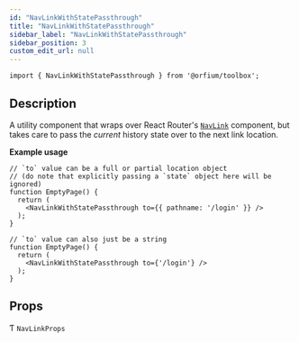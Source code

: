 ```yaml
---
id: "NavLinkWithStatePassthrough"
title: "NavLinkWithStatePassthrough"
sidebar_label: "NavLinkWithStatePassthrough"
sidebar_position: 3
custom_edit_url: null
---
```


`import { NavLinkWithStatePassthrough } from '@orfium/toolbox';`

## Description

A utility component that wraps over React Router's [`NavLink`](https://v5.reactrouter.com/web/api/NavLink) component,
but takes care to pass the _current_ history state over to the next link location.

**Example usage**

```tsx
// `to` value can be a full or partial location object
// (do note that explicitly passing a `state` object here will be ignored)
function EmptyPage() {
  return (
    <NavLinkWithStatePassthrough to={{ pathname: '/login' }} />
  );
}
```

```tsx
// `to` value can also just be a string
function EmptyPage() {
  return (
    <NavLinkWithStatePassthrough to={'/login'} />
  );
}
```

## Props

Ƭ `NavLinkProps`
